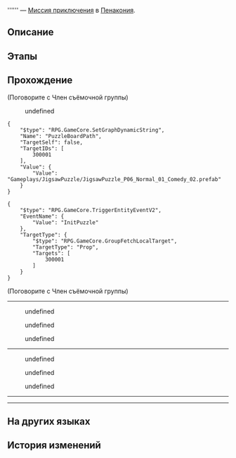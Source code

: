 {{Дополнить|Диалоги.}}
{{Миссия Инфобокс
|id              = 4340137
|Название        = 
|Изображение     = Миссия Освоения .png
|Тип             = Миссия приключения
|События         = 
|Глава           = 
|Условия         = Завершена [[Миссия приключения]] ''[[Музыкальная охота: Эпилог]]''
|Персонажи       = «Услада»-звезда; Зелёная бутылка; Золотая бутылка; Красная бутылка; Первопроходец; Член съёмочной группы
|СтартЛокация    = Академия оригами
|Мир             = Пенакония
|Локации         = Академия оригами
|Предыдущая      = Музыкальная охота: Эпилог
|Следующая       = 
|Награды         = Журнал приключений*3; Конденсированный эфир*2; Кредиты*5 000
}}
'''''' — [[Миссия приключения]] в [[Пенакония]].

==Описание==
{{Описание|<!--официальное описание из Перекрёстка судеб-->}}

==Этапы==


==Прохождение==
{{Дополнить}}


;(Поговорите с Член съёмочной группы)
<!--Unknown TalkSentence: 434040001-->
:{{Диалог|Стрелка}} undefined
<!--Unknown TalkSentence: 434040003-->
<!--Unknown TalkSentence: 434040004-->

<pre>{
	"$type": "RPG.GameCore.SetGraphDynamicString",
	"Name": "PuzzleBoardPath",
	"TargetSelf": false,
	"TargetIDs": [
		300001
	],
	"Value": {
		"Value": "Gameplays/JigsawPuzzle/JigsawPuzzle_P06_Normal_01_Comedy_02.prefab"
	}
}</pre>
<pre>{
	"$type": "RPG.GameCore.TriggerEntityEventV2",
	"EventName": {
		"Value": "InitPuzzle"
	},
	"TargetType": {
		"$type": "RPG.GameCore.GroupFetchLocalTarget",
		"TargetType": "Prop",
		"Targets": [
			300001
		]
	}
}</pre>

;(Поговорите с Член съёмочной группы)
<!--Unknown TalkSentence: 434040101-->
----
<!--Unknown TalkSentence: 434040201-->
:{{Диалог|Стрелка}} undefined
:{{Диалог|Стрелка}} undefined
:{{Диалог|Стрелка}} undefined
----
<!--Unknown TalkSentence: 434040301-->
<!--Unknown TalkSentence: 434040302-->
<!--Unknown TalkSentence: 434040303-->
<!--Unknown TalkSentence: 434040304-->
<!--Unknown TalkSentence: 434040305-->
<!--Unknown TalkSentence: 434040306-->
<!--Unknown TalkSentence: 434040307-->
<!--Unknown TalkSentence: 434040308-->
<!--Unknown TalkSentence: 434040309-->
:{{Диалог|Стрелка}} undefined
:{{Диалог|Стрелка}} undefined
:{{Диалог|Стрелка}} undefined
----
<!--Unknown TalkSentence: 434040401-->
<!--Unknown TalkSentence: 434040402-->
<!--Unknown TalkSentence: 434040403-->
<!--Unknown TalkSentence: 434040404-->
<!--Unknown TalkSentence: 434040405-->
<!--Unknown TalkSentence: 434040406-->
<!--Unknown TalkSentence: 434040407-->
----
<!--Unknown TalkSentence: 434040501-->
<!--Unknown TalkSentence: 434040502-->
<!--Unknown TalkSentence: 434040503-->
<!--Unknown TalkSentence: 434040504-->
<!--Unknown TalkSentence: 434040505-->
{{Диалог Конец}}

==На других языках==
{{На других языках
|en   = 
|zhs  = 
|zht  = 
|ja   = 
|ko   = 
|es   = 
|fr   = 
|ru   = 
|th   = 
|vi   = 
|de   = 
|id   = 
|pt   = 
}}

==История изменений==
{{История изменений|2.7}}
